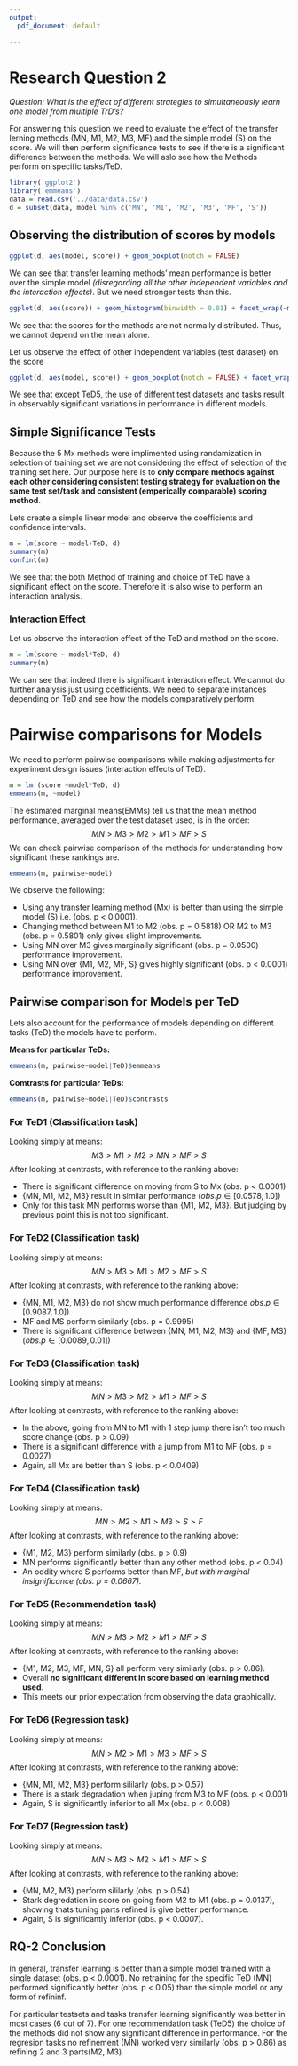 ---
output:
  pdf_document: default

---
# Research Question 2

*Question: What is the effect of different strategies to simultaneously learn one model from multiple TrD’s?*

For answering this question we need to evaluate the effect of the transfer lerning methods (MN, M1, M2, M3, MF) and the simple model (S) on the score. We will then perform significance tests to see if there is a significant difference between the methods. We will aslo see how the Methods perform on specific tasks/TeD.  

```{r include=FALSE}
library('ggplot2')
library('emmeans')
data = read.csv('../data/data.csv')
d = subset(data, model %in% c('MN', 'M1', 'M2', 'M3', 'MF', 'S'))
```

## Observing the distribution of scores by models
```{r echo=FALSE}
ggplot(d, aes(model, score)) + geom_boxplot(notch = FALSE)
```
We can see that transfer learning methods' mean performance is better over the simple model *(disregarding all the other independent variables and the interaction effects)*. But we need stronger tests than this.

```{r echo=FALSE}
ggplot(d, aes(score)) + geom_histogram(binwidth = 0.01) + facet_wrap(~model)
```
We see that the scores for the methods are not normally distributed. Thus, we cannot depend on the mean alone.


Let us observe the effect of other independent variables (test dataset) on the score

```{r echo=FALSE}
ggplot(d, aes(model, score)) + geom_boxplot(notch = FALSE) + facet_wrap(~TeD)
```
We see that except TeD5, the use of different test datasets and tasks result in observably significant variations in performance in different models.

## Simple Significance Tests
Because the 5 Mx methods were implimented using randamization in selection of training set we are not considering the effect of selection of the training set here. Our purpose here is to **only compare methods against each other considering consistent testing strategy for evaluation on the same test set/task and consistent (emperically comparable) scoring method**. \

Lets create a simple linear model and observe the coefficients and confidence intervals.
```{r echo=FALSE}
m = lm(score ~ model+TeD, d)
summary(m)
confint(m)
```
We see that the both Method of training and choice of TeD have a significant effect on the score. Therefore it is also wise to perform an interaction analysis.

### Interaction Effect
Let us observe the interaction effect of the TeD and method on the score.
```{r echo=FALSE}
m = lm(score ~ model*TeD, d)
summary(m)
```
We can see that indeed there is significant interaction effect. We cannot do further analysis just using coefficients. We need to separate instances depending on TeD and see how the models comparatively perform.

# Pairwise comparisons for Models
We need to perform pairwise comparisons while making adjustments for experiment design issues (interaction effects of TeD).
```{r echo=FALSE}
m = lm (score ~model*TeD, d)
emmeans(m, ~model)
```

The estimated marginal means(EMMs) tell us that the mean method performance, averaged over the test dataset used, is in the order:
$$ MN > M3 > M2 > M1 > MF > S $$
We can check pairwise comparison of the methods for understanding how significant these rankings are.
```{r echo=FALSE}
emmeans(m, pairwise~model)
```
We observe the following:

- Using any transfer learning method (Mx) is better than using the simple model (S) i.e. (obs. p < 0.0001).
- Changing method between M1 to M2 (obs. p = 0.5818)  OR M2 to M3 (obs. p = 0.5801) only gives slight improvements.
- Using MN over M3 gives marginally significant (obs. p = 0.0500) performance improvement.
- Using MN over {M1, M2, MF, S} gives highly significant (obs. p < 0.0001) performance improvement.


## Pairwise comparison for Models per TeD

Lets also account for the performance of models depending on different tasks (TeD) the models have to perform.

**Means for particular TeDs:**
```{r echo=FALSE}
emmeans(m, pairwise~model|TeD)$emmeans
```


**Comtrasts for particular TeDs:**
```{r echo=FALSE}
emmeans(m, pairwise~model|TeD)$contrasts
```

### For TeD1 (Classification task)
Looking simply at means:
$$ M3 > M1 > M2 > MN > MF > S $$
After looking at contrasts, with reference to the ranking above:

- There is significant difference on moving from S to Mx (obs. p < 0.0001)
- {MN, M1, M2, M3} result in  similar performance $(obs. p \in [0.0578, 1.0] )$
- Only for this task MN performs worse than {M1, M2, M3}. But judging by previous point this is not too significant.


### For TeD2 (Classification task)
Looking simply at means:
$$ MN > M3 > M1 > M2 > MF > S $$
After looking at contrasts, with reference to the ranking above:

- {MN, M1, M2, M3} do not show much performance difference $obs. p \in [0.9087, 1.0])$
- MF and MS perform similarly (obs. p = 0.9995)
- There is significant difference between {MN, M1, M2, M3} and {MF, MS} $(obs. p \in [0.0089, 0.01])$

### For TeD3 (Classification task)
Looking simply at means:
$$ MN > M3 > M2 > M1 > MF > S $$
After looking at contrasts, with reference to the ranking above:

- In the above, going from MN to M1 with 1 step jump there isn't too much score change (obs. p > 0.09)
- There is a significant difference with a jump from M1 to MF (obs. p = 0.0027)
- Again, all Mx are better than S (obs. p < 0.0409)


### For TeD4 (Classification task)
Looking simply at means:
$$ MN > M2 > M1 > M3 > S > F $$
After looking at contrasts, with reference to the ranking above:

- {M1, M2, M3} perform similarly (obs. p > 0.9)
- MN performs significantly better than any other method (obs. p < 0.04)
- An oddity where S performs better than MF, *but with marginal insignificance (obs. p = 0.0667).*

### For TeD5 (Recommendation task)
Looking simply at means:
$$ MN > M3 > M2 > M1 > MF > S $$
After looking at contrasts, with reference to the ranking above:

- {M1, M2, M3, MF, MN, S} all perform very similarly (obs. p > 0.86). 
- Overall **no significant different in score based on learning method used**.
- This meets our prior expectation from observing the data graphically.

### For TeD6 (Regression task)
Looking simply at means:
$$ MN > M2 > M1 > M3 > MF > S $$
After looking at contrasts, with reference to the ranking above:

- {MN, M1, M2, M3} perform sililarly (obs. p > 0.57)
- There is a stark degradation when juping from M3 to MF (obs. p < 0.001)
- Again, S is significantly inferior to all Mx (obs. p < 0.008)


### For TeD7 (Regression task)
Looking simply at means:
$$ MN > M3 > M2 > M1 > MF > S $$
After looking at contrasts, with reference to the ranking above:

- {MN, M2, M3} perform sililarly (obs. p > 0.54)
- Stark degredation in score on going from M2 to M1 (obs. p = 0.0137), showing thats tuning parts refined is give better performance.
- Again, S is significantly inferior (obs. p < 0.0007).


## RQ-2 Conclusion
In general, transfer learning is better than a simple model trained with a single dataset (obs. p < 0.0001). No retraining for the specific TeD (MN) performed significantly better (obs. p < 0.05) than the simple model or any form of refininf. 

For particular testsets and tasks transfer learning significantly was better in most cases (6 out of 7). For one recommendation task (TeD5) the choice of the methods did not show any significant difference in performance. For the regresion tasks no refinement (MN) worked very similarly (obs. p > 0.86) as refining 2 and 3 parts(M2, M3).





